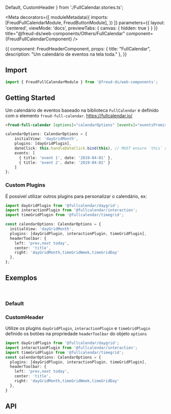   Default,
  CustomHeader
} from './FullCalendar.stories.ts';

<Meta
  decorators={[
    moduleMetadata({
      imports: [FreudFullCalendarModule, FreudButtonModule],
    })
  ]}
  parameters={{
    layout: 'centered',
    viewMode: 'docs',
    previewTabs: {
      canvas: { hidden: true }
    }
  }}
title="@freud-ds/web-components/Others/FullCalendar" component={FreudFullCalendarComponent} />

<Story name="Storyname-hidden">
  {{
    component: FreudHeaderComponent,
    props: {
      title: "FullCalendar",
      description: "Um calendário de eventos na tela toda."
    },
  }}
</Story>

## <a id="importing"></a>Import

```ts
import { FreudFullCalendarModule } from '@freud-ds/web-components';
```

## Getting Started
Um calendário de eventos baseado na biblioteca `FullCalendar` e definido com o elemento `freud-full-calendar`.
https://fullcalendar.io/
```html
<freud-full-calendar [options]="calendarOptions" [events]="eventsPromise | async"></freud-full-calendar>
```
```ts
calendarOptions: CalendarOptions = {
    initialView: 'dayGridMonth',
    plugins: [dayGridPlugin],
    dateClick: this.handleDateClick.bind(this), // MUST ensure `this` context is maintained
    events: [
      { title: 'event 1', date: '2019-04-01' },
      { title: 'event 2', date: '2019-04-02' }
    ]
};
```

### Custom Plugins
É possível utilizar outros plugins para personalizar o calendário, ex:
```ts
import dayGridPlugin from '@fullcalendar/daygrid';
import interactionPlugin from '@fullcalendar/interaction';
import timeGridPlugin from '@fullcalendar/timegrid';

const calendarOptions: CalendarOptions = {
  initialView: 'dayGridMonth',
  plugins: [dayGridPlugin, interactionPlugin, timeGridPlugin],
  headerToolbar: {
    left: 'prev,next today',
    center: 'title',
    right: 'dayGridMonth,timeGridWeek,timeGridDay'
  },
};
```


## <a id="exemplos"></a>Exemplos
<br />

### Default
<Canvas>
  <Story story={Default}/>
</Canvas>

### CustomHeader
Utilize os plugins `dayGridPlugin`, `interactionPlugin` e `timeGridPlugin` definido os botões na propriedade
`headerToolbar` do objeto `options`
```ts
import dayGridPlugin from '@fullcalendar/daygrid';
import interactionPlugin from '@fullcalendar/interaction';
import timeGridPlugin from '@fullcalendar/timegrid';
const calendarOptions: CalendarOptions = {
  plugins: [dayGridPlugin, interactionPlugin, timeGridPlugin],
  headerToolbar: {
    left: 'prev,next today',
    center: 'title',
    right: 'dayGridMonth,timeGridWeek,timeGridDay'
  },
}
```
<Canvas>
  <Story story={CustomHeader}/>
</Canvas>

## <a id="api"></a>API


<ArgsTable of={FreudFullCalendarComponent} />
